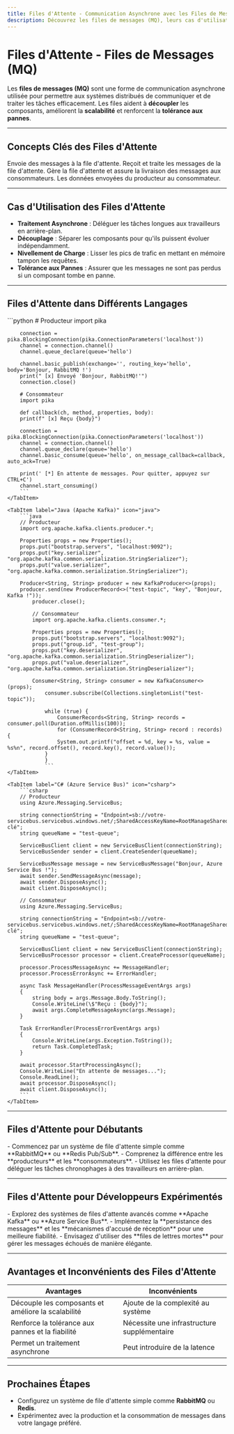 ```yaml
---
title: Files d'Attente - Communication Asynchrone avec les Files de Messages
description: Découvrez les files de messages (MQ), leurs cas d'utilisation et comment les implémenter dans différents langages.
---
```


# Files d'Attente - Files de Messages (MQ)

Les **files de messages (MQ)** sont une forme de communication asynchrone utilisée pour permettre aux systèmes distribués de communiquer et de traiter les tâches efficacement. Les files aident à **découpler** les composants, améliorent la **scalabilité** et renforcent la **tolérance aux pannes**.

---

## **Concepts Clés des Files d'Attente**

<CardGrid>
    <Card title="Producteur" icon="send">
        Envoie des messages à la file d'attente.
    </Card>
    <Card title="Consommateur" icon="receive">
        Reçoit et traite les messages de la file d'attente.
    </Card>
    <Card title="Broker" icon="server">
        Gère la file d'attente et assure la livraison des messages aux consommateurs.
    </Card>
    <Card title="Message" icon="message">
        Les données envoyées du producteur au consommateur.
    </Card>
</CardGrid>

---

## **Cas d'Utilisation des Files d'Attente**

- **Traitement Asynchrone** : Déléguer les tâches longues aux travailleurs en arrière-plan.
- **Découplage** : Séparer les composants pour qu'ils puissent évoluer indépendamment.
- **Nivellement de Charge** : Lisser les pics de trafic en mettant en mémoire tampon les requêtes.
- **Tolérance aux Pannes** : Assurer que les messages ne sont pas perdus si un composant tombe en panne.

---

## **Files d'Attente dans Différents Langages**

<Tabs>
    <TabItem label="Python (RabbitMQ)" icon="python">
        ```python
        # Producteur
        import pika

        connection = pika.BlockingConnection(pika.ConnectionParameters('localhost'))
        channel = connection.channel()
        channel.queue_declare(queue='hello')

        channel.basic_publish(exchange='', routing_key='hello', body='Bonjour, RabbitMQ !')
        print(" [x] Envoyé 'Bonjour, RabbitMQ!'")
        connection.close()

        # Consommateur
        import pika

        def callback(ch, method, properties, body):
        print(f" [x] Reçu {body}")

        connection = pika.BlockingConnection(pika.ConnectionParameters('localhost'))
        channel = connection.channel()
        channel.queue_declare(queue='hello')
        channel.basic_consume(queue='hello', on_message_callback=callback, auto_ack=True)

        print(' [*] En attente de messages. Pour quitter, appuyez sur CTRL+C')
        channel.start_consuming()
        ```
    </TabItem>

    <TabItem label="Java (Apache Kafka)" icon="java">
        ```java
        // Producteur
        import org.apache.kafka.clients.producer.*;

        Properties props = new Properties();
        props.put("bootstrap.servers", "localhost:9092");
        props.put("key.serializer", "org.apache.kafka.common.serialization.StringSerializer");
        props.put("value.serializer", "org.apache.kafka.common.serialization.StringSerializer");

        Producer<String, String> producer = new KafkaProducer<>(props);
        producer.send(new ProducerRecord<>("test-topic", "key", "Bonjour, Kafka !"));
            producer.close();

            // Consommateur
            import org.apache.kafka.clients.consumer.*;

            Properties props = new Properties();
            props.put("bootstrap.servers", "localhost:9092");
            props.put("group.id", "test-group");
            props.put("key.deserializer", "org.apache.kafka.common.serialization.StringDeserializer");
            props.put("value.deserializer", "org.apache.kafka.common.serialization.StringDeserializer");

            Consumer<String, String> consumer = new KafkaConsumer<>(props);
                consumer.subscribe(Collections.singletonList("test-topic"));

                while (true) {
                    ConsumerRecords<String, String> records = consumer.poll(Duration.ofMillis(100));
                    for (ConsumerRecord<String, String> record : records) {
                    System.out.printf("offset = %d, key = %s, value = %s%n", record.offset(), record.key(), record.value());
                }
                }
                ```
    </TabItem>

    <TabItem label="C# (Azure Service Bus)" icon="csharp">
        ```csharp
        // Producteur
        using Azure.Messaging.ServiceBus;

        string connectionString = "Endpoint=sb://votre-servicebus.servicebus.windows.net/;SharedAccessKeyName=RootManageSharedAccessKey;SharedAccessKey=votre-clé";
        string queueName = "test-queue";

        ServiceBusClient client = new ServiceBusClient(connectionString);
        ServiceBusSender sender = client.CreateSender(queueName);

        ServiceBusMessage message = new ServiceBusMessage("Bonjour, Azure Service Bus !");
        await sender.SendMessageAsync(message);
        await sender.DisposeAsync();
        await client.DisposeAsync();

        // Consommateur
        using Azure.Messaging.ServiceBus;

        string connectionString = "Endpoint=sb://votre-servicebus.servicebus.windows.net/;SharedAccessKeyName=RootManageSharedAccessKey;SharedAccessKey=votre-clé";
        string queueName = "test-queue";

        ServiceBusClient client = new ServiceBusClient(connectionString);
        ServiceBusProcessor processor = client.CreateProcessor(queueName);

        processor.ProcessMessageAsync += MessageHandler;
        processor.ProcessErrorAsync += ErrorHandler;

        async Task MessageHandler(ProcessMessageEventArgs args)
        {
            string body = args.Message.Body.ToString();
            Console.WriteLine(\$"Reçu : {body}");
            await args.CompleteMessageAsync(args.Message);
        }

        Task ErrorHandler(ProcessErrorEventArgs args)
        {
            Console.WriteLine(args.Exception.ToString());
            return Task.CompletedTask;
        }

        await processor.StartProcessingAsync();
        Console.WriteLine("En attente de messages...");
        Console.ReadLine();
        await processor.DisposeAsync();
        await client.DisposeAsync();
        ```
    </TabItem>
</Tabs>

---

## **Files d'Attente pour Débutants**

<Aside type="tip">
    - Commencez par un système de file d'attente simple comme **RabbitMQ** ou **Redis Pub/Sub**.
    - Comprenez la différence entre les **producteurs** et les **consommateurs**.
    - Utilisez les files d'attente pour déléguer les tâches chronophages à des travailleurs en arrière-plan.
</Aside>

---

## **Files d'Attente pour Développeurs Expérimentés**

<Aside type="tip">
    - Explorez des systèmes de files d'attente avancés comme **Apache Kafka** ou **Azure Service Bus**.
    - Implémentez la **persistance des messages** et les **mécanismes d'accusé de réception** pour une meilleure fiabilité.
    - Envisagez d'utiliser des **files de lettres mortes** pour gérer les messages échoués de manière élégante.
</Aside>

---

## **Avantages et Inconvénients des Files d'Attente**

| Avantages | Inconvénients |
|-----------|----------------|
| Découple les composants et améliore la scalabilité | Ajoute de la complexité au système |
| Renforce la tolérance aux pannes et la fiabilité | Nécessite une infrastructure supplémentaire |
| Permet un traitement asynchrone | Peut introduire de la latence |

---

## **Prochaines Étapes**
- Configurez un système de file d'attente simple comme **RabbitMQ** ou **Redis**.
- Expérimentez avec la production et la consommation de messages dans votre langage préféré.
